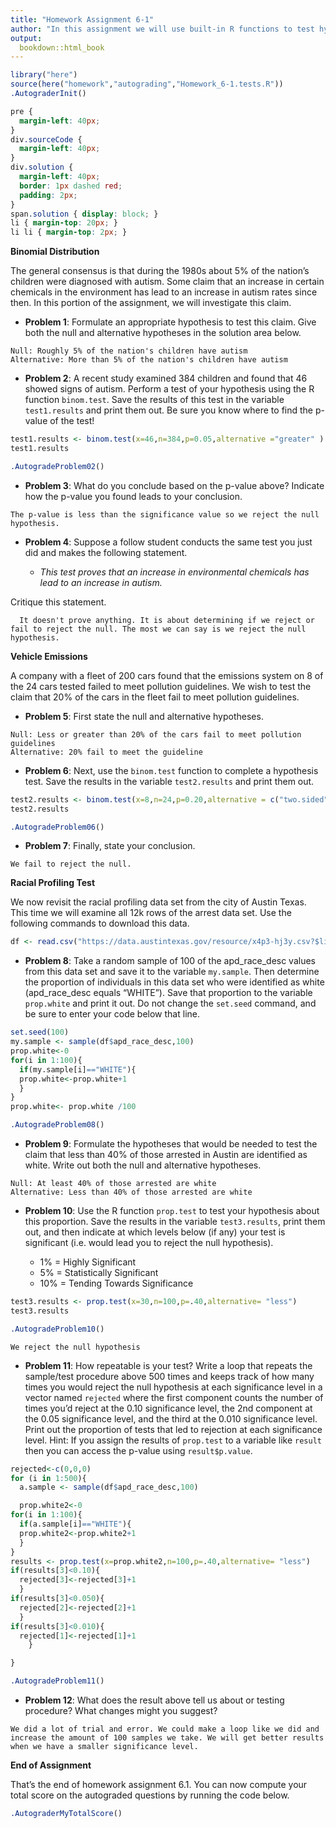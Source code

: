 ```yaml
---
title: "Homework Assignment 6-1"
author: "In this assignment we will use built-in R functions to test hypotheses about binomial distributions and distributions of sample proportions.<br /><br />"
output:
  bookdown::html_book
---
```


```r
library("here")
source(here("homework","autograding","Homework_6-1.tests.R"))
.AutograderInit()
```

```css
pre {
  margin-left: 40px;
}
div.sourceCode {
  margin-left: 40px;
}
div.solution {
  margin-left: 40px;
  border: 1px dashed red;
  padding: 2px;
}
span.solution { display: block; }
li { margin-top: 20px; }
li li { margin-top: 2px; }
```



**Binomial Distribution**

The general consensus is that during the 1980s about 5% of the nation's children were diagnosed with autism.  Some claim that an increase in certain chemicals in the environment has lead to an increase in autism rates since then.  In this portion of the assignment, we will investigate this claim.


* **Problem 1**: Formulate an appropriate hypothesis to test this claim.  Give both the null and alternative hypotheses in the solution area below.

```solution
Null: Roughly 5% of the nation's children have autism
Alternative: More than 5% of the nation's children have autism
```


* **Problem 2**: A recent study examined 384 children and found that 46 showed signs of autism.  Perform a test of your hypothesis using the R function `binom.test`.  Save the results of this test in the variable `test1.results` and print them out.  Be sure you know where to find the p-value of the test!

```r
test1.results <- binom.test(x=46,n=384,p=0.05,alternative ="greater" )
test1.results
```

```r
.AutogradeProblem02()
```

* **Problem 3**: What do you conclude based on the p-value above?  Indicate how the p-value you found leads to your conclusion.

```solution
The p-value is less than the significance value so we reject the null hypothesis.
```


* **Problem 4**: Suppose a follow student conducts the same test you just did and makes the following statement.

    * *This test proves that an increase in environmental chemicals has lead to an increase in autism.*
    
Critique this statement.

```solution
  It doesn't prove anything. It is about determining if we reject or fail to reject the null. The most we can say is we reject the null hypothesis.
```


**Vehicle Emissions**

A company with a fleet of 200 cars found that the emissions system on 8 of the 24 cars tested failed to meet pollution guidelines.  We wish to test the claim that 20% of the cars in the fleet fail to meet pollution guidelines.


* **Problem 5**: First state the null and alternative hypotheses.
   
```solution
Null: Less or greater than 20% of the cars fail to meet pollution guidelines
Alternative: 20% fail to meet the guideline
```


* **Problem 6**: Next, use the `binom.test` function to complete a hypothesis test.  Save the results in the variable `test2.results` and print them out.

```r
test2.results <- binom.test(x=8,n=24,p=0.20,alternative = c("two.sided","less","greater"))
test2.results
```

```r
.AutogradeProblem06()
```


* **Problem 7**: Finally, state your conclusion.  

```solution
We fail to reject the null.
```


**Racial Profiling Test**

We now revisit the racial profiling data set from the city of Austin Texas.  This time we will examine all 12k rows of the arrest data set.  Use the following commands to download this data.

```r
df <- read.csv("https://data.austintexas.gov/resource/x4p3-hj3y.csv?$limit=20000&$$app_token=ssRpFGv9pqU2dcW0St7dxbyD5",stringsAsFactors=F)
```


* **Problem 8**: Take a random sample of 100 of the apd_race_desc values from this data set and save it to the variable `my.sample`.  Then determine the proportion of individuals in this data set who were identified as white (apd_race_desc equals "WHITE").  Save that proportion to the variable `prop.white` and print it out. Do not change the `set.seed` command, and be sure to enter your code below that line.

```r
set.seed(100)
my.sample <- sample(df$apd_race_desc,100)
prop.white<-0
for(i in 1:100){
  if(my.sample[i]=="WHITE"){
  prop.white<-prop.white+1
  }
}
prop.white<- prop.white /100
```

```r
.AutogradeProblem08()
```


* **Problem 9**: Formulate the hypotheses that would be needed to test the claim that less than 40% of those arrested in Austin are identified as white. Write out both the null and alternative hypotheses.

```solution
Null: At least 40% of those arrested are white 
Alternative: Less than 40% of those arrested are white 
```


* **Problem 10**: Use the R function `prop.test` to test your hypothesis about this proportion. Save the results in the variable `test3.results`, print them out, and then indicate at which levels below (if any) your test is significant (i.e. would lead you to reject the null hypothesis).

    * 1% = Highly Significant
    * 5% = Statistically Significant
    * 10% = Tending Towards Significance

```r
test3.results <- prop.test(x=30,n=100,p=.40,alternative= "less")
test3.results
```

```r
.AutogradeProblem10()
```

```solution
We reject the null hypothesis
```


* **Problem 11**: How repeatable is your test?  Write a loop that repeats the sample/test procedure above 500 times and keeps track of how many times you would reject the null hypothesis at each significance level in a vector named `rejected` where the first component counts the number of times you'd reject at the 0.10 significance level, the 2nd component at the 0.05 significance level, and the third at the 0.010 significance level.  Print out the proportion of tests that led to rejection at each significance level.  Hint: If you assign the results of `prop.test` to a variable like `result` then you can access the p-value using `result$p.value`.

```r
rejected<-c(0,0,0)
for (i in 1:500){
  a.sample <- sample(df$apd_race_desc,100)

  prop.white2<-0
for(i in 1:100){
  if(a.sample[i]=="WHITE"){
  prop.white2<-prop.white2+1
  }
}
results <- prop.test(x=prop.white2,n=100,p=.40,alternative= "less")
if(results[3]<0.10){
  rejected[3]<-rejected[3]+1
  }
if(results[3]<0.050){
  rejected[2]<-rejected[2]+1
  }
if(results[3]<0.010){
  rejected[1]<-rejected[1]+1
    }

}
```

```r
.AutogradeProblem11()
```


* **Problem 12**: What does the result above tell us about or testing procedure?  What changes might you suggest?

```solution
We did a lot of trial and error. We could make a loop like we did and increase the amount of 100 samples we take. We will get better results when we have a smaller significance level.
```


**End of Assignment**

That's the end of homework assignment 6.1.  You can now compute your total score on the autograded questions by running the code below.

```r
.AutograderMyTotalScore()
```